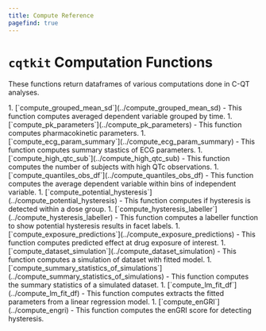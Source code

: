 ```yaml
---
title: Compute Reference
pagefind: true
---
```



# `cqtkit` Computation Functions

These functions return dataframes of various computations done in C-QT analyses.

<Steps>
1. [`compute_grouped_mean_sd`](../compute_grouped_mean_sd) - This function computes averaged dependent variable grouped by time. 
1. [`compute_pk_parameters`](../compute_pk_parameters) - This function computes pharmacokinetic parameters.
1. [`compute_ecg_param_summary`](../compute_ecg_param_summary) - This function computes summary stastics of ECG parameters.
1. [`compute_high_qtc_sub`](../compute_high_qtc_sub) - This function computes the number of subjects with high QTc observations.
1. [`compute_quantiles_obs_df`](../compute_quantiles_obs_df) - This function computes the average dependent variable within bins of independent variable.
1. [`compute_potential_hysteresis`](../compute_potential_hysteresis) - This function computes if hysteresis is detected within a dose group.
1. [`compute_hysteresis_labeller`](../compute_hysteresis_labeller) - This function computes a labeller function to show potential hysteresis results in facet labels.
1. [`compute_exposure_predictions`](../compute_exposure_predictions) - This function computes predicted effect at drug exposure of interest. 
1. [`compute_dataset_simulation`](../compute_dataset_simulation) - This function computes a simulation of dataset with fitted model.
1. [`compute_summary_statistics_of_simulations`](../compute_summary_statistics_of_simulations) - This function computes the summary statistics of a simulated dataset.
1. [`compute_lm_fit_df`](../compute_lm_fit_df) - This function computes extracts the fitted parameters from a linear regression model.
1. [`compute_enGRI`](../compute_engri) - This function computes the enGRI score for detecting hysteresis.
</Steps>
